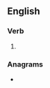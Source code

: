 ==English==

===Verb===
{{head|en|verb form}}

# {{en-third-person singular of|omit}}

===Anagrams===
* {{anagrams|en|a=imost|Moist|moist}}